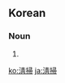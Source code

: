{{also|清掃|清扫}}
==Korean==
{{ko-hanjatab}}

===Noun===
{{ko-noun|hj|hangeul=청소}}

# {{hanja form of|청소|[[cleaning]], [[sweeping]]}}

[[ko:淸掃]]
[[ja:淸掃]]